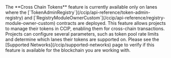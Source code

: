 
<Aside type="note" title="Cross Chain Tokens (CCT)">
  The **Cross Chain Tokens** feature is currently available only on lanes where the
  [`TokenAdminRegistry`](/ccip/api-reference/token-admin-registry) and
  [`RegistryModuleOwnerCustom`](/ccip/api-reference/registry-module-owner-custom) contracts are deployed. This feature
  allows projects to manage their tokens in CCIP, enabling them for cross-chain transactions. Projects can configure
  several parameters, such as token pool rate limits and determine which lanes their tokens are supported on. Please see
  the [Supported Networks](/ccip/supported-networks) page to verify if this feature is available for the blockchain you
  are working with.
</Aside>
